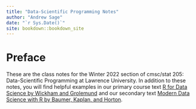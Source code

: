 ```yaml
--- 
title: "Data-Scientific Programming Notes"
author: "Andrew Sage"
date: "`r Sys.Date()`"
site: bookdown::bookdown_site
---
```


# Preface {-}

These are the class notes for the Winter 2022 section of cmsc/stat 205: Data-Scientific Programming at Lawrence University. In addition to these notes, you will find helpful examples in our primary course text [R for Data Science by Wickham and Grolemund](https://r4ds.had.co.nz/) and our secondary text [Modern Data Science with R by Baumer, Kaplan, and Horton](https://mdsr-book.github.io/mdsr2e/). 

